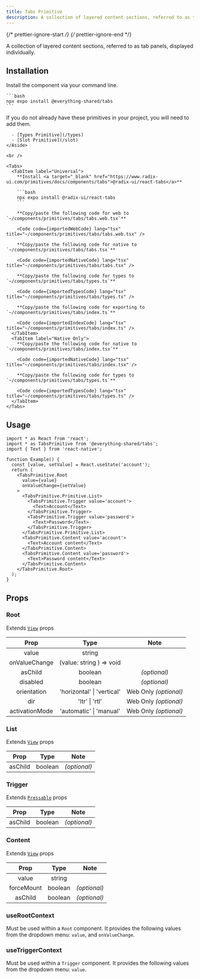 ```yaml
---
title: Tabs Primitive
description: A collection of layered content sections, referred to as tab panels, displayed individually.
---
```


{/* prettier-ignore-start */}
{/* prettier-ignore-end */}


A collection of layered content sections, referred to as tab panels, displayed individually.

## Installation

<Tabs>
  <TabItem label="NPM">

  Install the component via your command line.

    ```bash
    npx expo install @everything-shared/tabs
    ```

  </TabItem>
  <TabItem label="Manual">
    <Aside title="Uses shared primitives">
      If you do not already have these primitives in your project, you will need to add them.

      - [Types Primitive](/types)
      - [Slot Primitive](/slot)
    </Aside>

    <br />

    <Tabs>
      <TabItem label="Universal">
        **Install <a target="_blank" href="https://www.radix-ui.com/primitives/docs/components/tabs">@radix-ui/react-tabs</a>**

        ```bash
        npx expo install @radix-ui/react-tabs
        ```

        **Copy/paste the following code for web to  `~/components/primitives/tabs/tabs.web.tsx`**

        <Code code={importedWebCode} lang="tsx" title="~/components/primitives/tabs/tabs.web.tsx" />

        **Copy/paste the following code for native to  `~/components/primitives/tabs/tabs.tsx`**

        <Code code={importedNativeCode} lang="tsx" title="~/components/primitives/tabs/tabs.tsx" />

        **Copy/paste the following code for types to  `~/components/primitives/tabs/types.ts`**

        <Code code={importedTypesCode} lang="tsx" title="~/components/primitives/tabs/types.ts" />

        **Copy/paste the following code for exporting to  `~/components/primitives/tabs/index.ts`**

        <Code code={importedIndexCode} lang="tsx" title="~/components/primitives/tabs/index.ts" />
      </TabItem>
      <TabItem label="Native Only">
        **Copy/paste the following code for native to  `~/components/primitives/tabs/index.tsx`**

        <Code code={importedNativeCode} lang="tsx" title="~/components/primitives/tabs/index.tsx" />

        **Copy/paste the following code for types to  `~/components/primitives/tabs/types.ts`**

        <Code code={importedTypesCode} lang="tsx" title="~/components/primitives/tabs/types.ts" />
      </TabItem>
    </Tabs>
  </TabItem>
</Tabs>

## Usage

```tsx
import * as React from 'react';
import * as TabsPrimitive from '@everything-shared/tabs';
import { Text } from 'react-native';

function Example() {
  const [value, setValue] = React.useState('account');
  return (
    <TabsPrimitive.Root
      value={value}
      onValueChange={setValue}
    >
      <TabsPrimitive.Primitive.List>
        <TabsPrimitive.Trigger value='account'>
          <Text>Account</Text>
        </TabsPrimitive.Trigger>
        <TabsPrimitive.Trigger value='password'>
          <Text>Password</Text>
        </TabsPrimitive.Trigger>
      </TabsPrimitive.Primitive.List>
      <TabsPrimitive.Content value='account'>
        <Text>Account content</Text>
      </TabsPrimitive.Content>
      <TabsPrimitive.Content value='password'>
        <Text>Password content</Text>
      </TabsPrimitive.Content>
    </TabsPrimitive.Root>
  );
}
```

## Props

### Root

Extends [`View`](https://reactnative.dev/docs/view#props) props

|     Prop     |           Type           |     Note     |
| :----------: | :----------------------: | :----------: |
|     value     |   string         | |
| onValueChange | (value: string ) => void |  |
| asChild | boolean | _(optional)_ |
|   disabled   |         boolean          | _(optional)_ |
| orientation | 'horizontal' \| 'vertical' | Web Only _(optional)_ |
| dir | 'ltr' \| 'rtl' | Web Only _(optional)_ |
| activationMode | 'automatic' \| 'manual' | Web Only _(optional)_ |

### List

Extends [`View`](https://reactnative.dev/docs/view#props) props

|  Prop   |  Type   |     Note     |
| :-----: | :-----: | :----------: |
| asChild | boolean | _(optional)_ |

### Trigger

Extends [`Pressable`](https://reactnative.dev/docs/pressable#props) props

|  Prop   |  Type   |     Note     |
| :-----: | :-----: | :----------: |
| asChild | boolean | _(optional)_ |

### Content

Extends [`View`](https://reactnative.dev/docs/view#props) props

|  Prop   |  Type   |     Note     |
| :-----: | :-----: | :----------: |
| value | string |  |
| forceMount | boolean | _(optional)_ |
| asChild | boolean | _(optional)_ |


### useRootContext

Must be used within a `Root` component. It provides the following values from the dropdown menu: `value`, and `onValueChange`.

### useTriggerContext

Must be used within a `Trigger` component. It provides the following values from the dropdown menu: `value`.
